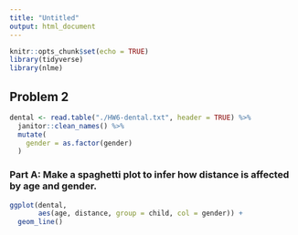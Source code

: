```yaml
---
title: "Untitled"
output: html_document
---
```


```r
knitr::opts_chunk$set(echo = TRUE)
library(tidyverse)
library(nlme)
```

## Problem 2

```r
dental <- read.table("./HW6-dental.txt", header = TRUE) %>% 
  janitor::clean_names() %>% 
  mutate(
    gender = as.factor(gender)
  )
```

### Part A: Make a spaghetti plot to infer how distance is affected by age and gender.

```r
ggplot(dental, 
       aes(age, distance, group = child, col = gender)) +
  geom_line()
```

